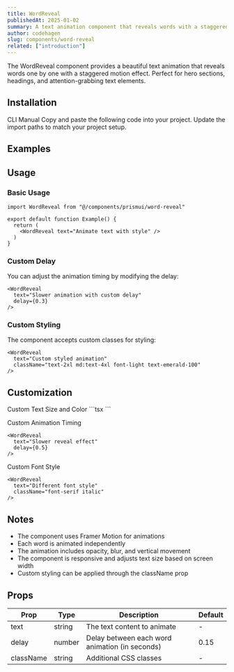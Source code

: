 ```yaml
---
title: WordReveal
publishedAt: 2025-01-02
summary: A text animation component that reveals words with a staggered motion effect. Perfect for hero sections, headlines, and engaging content with customizable timing and smooth reveal animations.
author: codehagen
slug: components/word-reveal
related: ["introduction"]
---
```


<ComponentPreview name="word-reveal-demo" />

<Note variant="info">
  The WordReveal component provides a beautiful text animation that reveals words one by one with a staggered motion effect.
  Perfect for hero sections, headings, and attention-grabbing text elements.
</Note>

## Installation

<Tabs defaultValue="cli">
  <TabsList>
    <TabsTrigger value="cli">CLI</TabsTrigger>
    <TabsTrigger value="manual">Manual</TabsTrigger>
  </TabsList>
  <TabsContent value="cli">
    <ComponentSource name="word-reveal" isCli />
  </TabsContent>
  <TabsContent value="manual">
    <Steps>
      <Step>Copy and paste the following code into your project.</Step>
      <ComponentSource name="word-reveal" />
      <Step>Update the import paths to match your project setup.</Step>
    </Steps>
  </TabsContent>
</Tabs>

## Examples

<ComponentPreview name="word-reveal-hero" />

<ComponentPreview name="word-reveal-custom" />

## Usage

### Basic Usage

```tsx
import WordReveal from "@/components/prismui/word-reveal"

export default function Example() {
  return (
    <WordReveal text="Animate text with style" />
  )
}
```

### Custom Delay

You can adjust the animation timing by modifying the delay:

```tsx
<WordReveal 
  text="Slower animation with custom delay" 
  delay={0.3}
/>
```

### Custom Styling

The component accepts custom classes for styling:

```tsx
<WordReveal 
  text="Custom styled animation" 
  className="text-2xl md:text-4xl font-light text-emerald-100"
/>
```

## Customization

<Steps>
  <Step>Custom Text Size and Color</Step>
  ```tsx
  <WordReveal 
    text="Custom size and color" 
    className="text-3xl text-blue-500"
  />
  ```

  <Step>Custom Animation Timing</Step>
  ```tsx
  <WordReveal 
    text="Slower reveal effect" 
    delay={0.5}
  />
  ```

  <Step>Custom Font Style</Step>
  ```tsx
  <WordReveal 
    text="Different font style" 
    className="font-serif italic"
  />
  ```
</Steps>

## Notes

- The component uses Framer Motion for animations
- Each word is animated independently
- The animation includes opacity, blur, and vertical movement
- The component is responsive and adjusts text size based on screen width
- Custom styling can be applied through the className prop 

## Props

| Prop      | Type    | Description                                     | Default |
| --------- | ------- | ----------------------------------------------- | ------- |
| text      | string  | The text content to animate                     | -       |
| delay     | number  | Delay between each word animation (in seconds)  | 0.15    |
| className | string  | Additional CSS classes                          | -       |